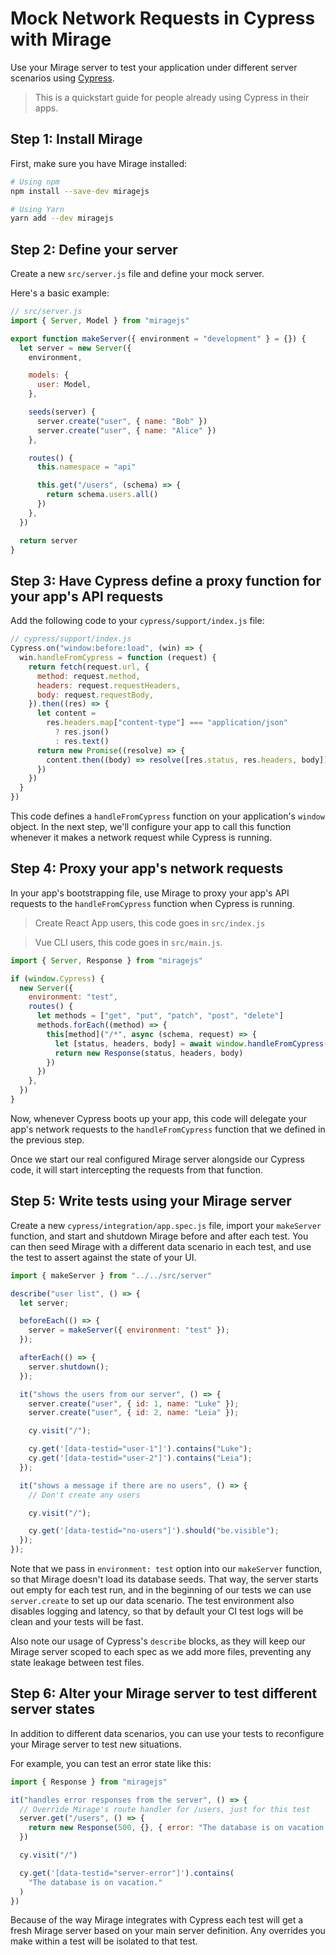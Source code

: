 # Mock Network Requests in Cypress with Mirage

Use your Mirage server to test your application under different server scenarios using [Cypress](https://www.cypress.io/).

> This is a quickstart guide for people already using Cypress in their apps.

## Step 1: Install Mirage

First, make sure you have Mirage installed:

```bash
# Using npm
npm install --save-dev miragejs

# Using Yarn
yarn add --dev miragejs
```

## Step 2: Define your server

Create a new `src/server.js` file and define your mock server.

Here's a basic example:

```js
// src/server.js
import { Server, Model } from "miragejs"

export function makeServer({ environment = "development" } = {}) {
  let server = new Server({
    environment,

    models: {
      user: Model,
    },

    seeds(server) {
      server.create("user", { name: "Bob" })
      server.create("user", { name: "Alice" })
    },

    routes() {
      this.namespace = "api"

      this.get("/users", (schema) => {
        return schema.users.all()
      })
    },
  })

  return server
}
```

## Step 3: Have Cypress define a proxy function for your app's API requests

Add the following code to your `cypress/support/index.js` file:

```js
// cypress/support/index.js
Cypress.on("window:before:load", (win) => {
  win.handleFromCypress = function (request) {
    return fetch(request.url, {
      method: request.method,
      headers: request.requestHeaders,
      body: request.requestBody,
    }).then((res) => {
      let content =
        res.headers.map["content-type"] === "application/json"
          ? res.json()
          : res.text()
      return new Promise((resolve) => {
        content.then((body) => resolve([res.status, res.headers, body]))
      })
    })
  }
})
```

This code defines a `handleFromCypress` function on your application's `window` object. In the next step, we'll configure your app to call this function whenever it makes a network request while Cypress is running.

## Step 4: Proxy your app's network requests

In your app's bootstrapping file, use Mirage to proxy your app's API requests to the `handleFromCypress` function when Cypress is running.

> Create React App users, this code goes in `src/index.js`

> Vue CLI users, this code goes in `src/main.js`.

```js
import { Server, Response } from "miragejs"

if (window.Cypress) {
  new Server({
    environment: "test",
    routes() {
      let methods = ["get", "put", "patch", "post", "delete"]
      methods.forEach((method) => {
        this[method]("/*", async (schema, request) => {
          let [status, headers, body] = await window.handleFromCypress(request)
          return new Response(status, headers, body)
        })
      })
    },
  })
}
```

Now, whenever Cypress boots up your app, this code will delegate your app's network requests to the `handleFromCypress` function that we defined in the previous step.

Once we start our real configured Mirage server alongside our Cypress code, it will start intercepting the requests from that function.

## Step 5: Write tests using your Mirage server

Create a new `cypress/integration/app.spec.js` file, import your `makeServer` function, and start and shutdown Mirage before and after each test. You can then seed Mirage with a different data scenario in each test, and use the test to assert against the state of your UI.

```js
import { makeServer } from "../../src/server"

describe("user list", () => {
  let server;

  beforeEach(() => {
    server = makeServer({ environment: "test" });
  });

  afterEach(() => {
    server.shutdown();
  });

  it("shows the users from our server", () => {
    server.create("user", { id: 1, name: "Luke" });
    server.create("user", { id: 2, name: "Leia" });

    cy.visit("/");

    cy.get('[data-testid="user-1"]').contains("Luke");
    cy.get('[data-testid="user-2"]').contains("Leia");
  });

  it("shows a message if there are no users", () => {
    // Don't create any users

    cy.visit("/");

    cy.get('[data-testid="no-users"]').should("be.visible");
  });
});

```

Note that we pass in `environment: test` option into our `makeServer` function, so that Mirage doesn't load its database seeds. That way, the server starts out empty for each test run, and in the beginning of our tests we can use `server.create` to set up our data scenario. The test environment also disables logging and latency, so that by default your CI test logs will be clean and your tests will be fast.

Also note our usage of Cypress's `describe` blocks, as they will keep our Mirage server scoped to each spec as we add more files, preventing any state leakage between test files.

## Step 6: Alter your Mirage server to test different server states

In addition to different data scenarios, you can use your tests to reconfigure your Mirage server to test new situations.

For example, you can test an error state like this:

```js
import { Response } from "miragejs"

it("handles error responses from the server", () => {
  // Override Mirage's route handler for /users, just for this test
  server.get("/users", () => {
    return new Response(500, {}, { error: "The database is on vacation." })
  })

  cy.visit("/")

  cy.get('[data-testid="server-error"]').contains(
    "The database is on vacation."
  )
})
```

Because of the way Mirage integrates with Cypress each test will get a fresh Mirage server based on your main server definition. Any overrides you make within a test will be isolated to that test.
